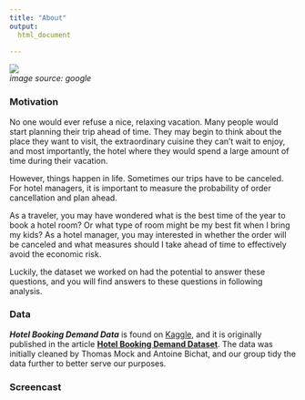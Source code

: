 ```yaml
---
title: "About"
output:
  html_document
  
---
```


<img src="./images/about_2.jpeg">\
_image source: google_


### Motivation

No one would ever refuse a nice, relaxing vacation. Many people would start planning their trip ahead of time. They may begin to think about the place they want to visit, the extraordinary cuisine they can't wait to enjoy, and most importantly, the hotel where they would spend a large amount of time during their vacation. 


However, things happen in life. Sometimes our trips have to be canceled. For hotel managers, it is important to measure the probability of order cancellation and plan ahead. 

As a traveler, you may have wondered what is the best time of the year to book a hotel room? Or what type of room might be my best fit when I bring my kids? As a hotel manager, you may interested in whether the order will be canceled and what measures should I take ahead of time to effectively avoid the economic risk.

Luckily, the dataset we worked on had the potential to answer these questions, and you will find answers to these questions in following analysis.


### Data

_**Hotel Booking Demand Data**_ is found on  [Kaggle](https://www.kaggle.com/jessemostipak/hotel-booking-demand), and it is originally published in the article [**Hotel Booking Demand Dataset**](https://www.sciencedirect.com/science/article/pii/S2352340918315191). The data was initially cleaned by Thomas Mock and Antoine Bichat, and our group tidy the data further to better serve our purposes.

### Screencast


